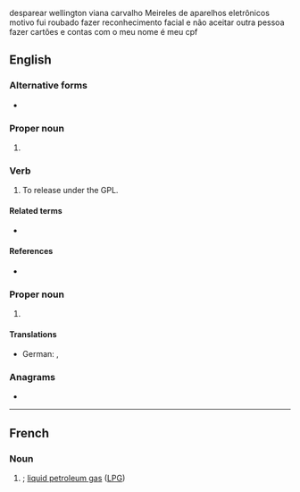 {{also|gpl}}desparear wellington viana carvalho Meireles de aparelhos eletrônicos motivo fui roubado fazer reconhecimento facial e não aceitar outra pessoa fazer cartões e contas com o meu nome é meu cpf

==English==

===Alternative forms===
* {{l|en|GNU GPL}}

===Proper noun===
{{en-proper noun}}

# {{lb|en|computing|copyright}} {{initialism of|en|w:General Public License|General Public License}}
#: {{hyponyms|en|AGPL|LGPL}}
#: {{coordinate terms|en|FDL}}

===Verb===
{{en-verb}}

# {{lb|en|computing|copyright|transitive|colloquial}} To release under the GPL.

====Related terms====
* {{l|en|GNU}}

====References====
* {{pedia|GNU General Public License}}

===Proper noun===
{{en-proper noun}}

# {{lb|en|linguistics}} {{initialism of|en|Germanic parent language}}

====Translations====
{{trans-top}}
* German: {{t|de|Vorgermanisch|n}}, {{t|de|Prägermanisch|n}}
{{trans-mid}}
{{trans-bottom}}

===Anagrams===
* {{anagrams|en|a=glp|GLP|LPG|PGL}}

----

==French==
{{wikipedia|Gaz de pétrole liquéfié|lang=fr}}

===Noun===
{{head|fr|noun}}

# {{initialism of|fr|gaz de pétrole liquéfié|nodot=1}}; [[liquid petroleum gas]] ([[LPG]])